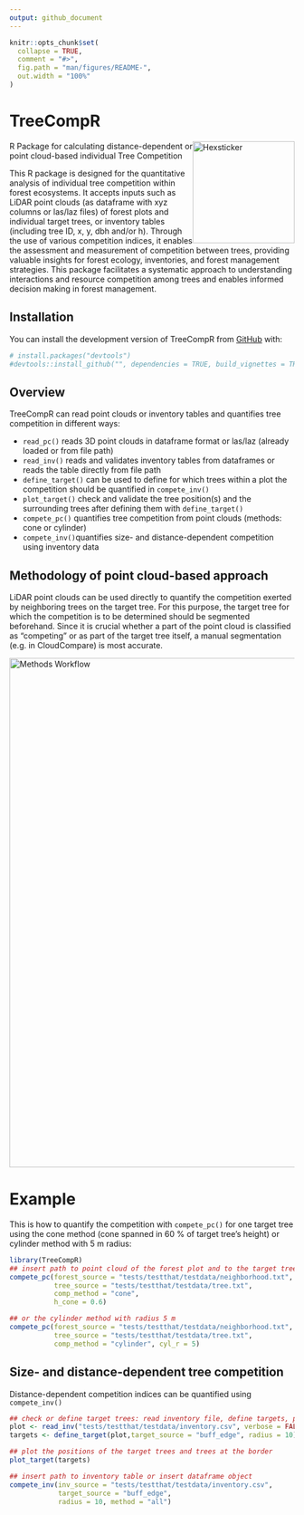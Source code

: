 ```yaml
---
output: github_document
---
```


<!-- README.md is generated from README.Rmd. Please edit that file -->

```r
knitr::opts_chunk$set(
  collapse = TRUE,
  comment = "#>",
  fig.path = "man/figures/README-",
  out.width = "100%"
)
```

# TreeCompR

<!-- badges: start -->
<img src="man/figures/logo.png" height="180" alt="Hexsticker" style="float: right;">
R Package for calculating distance-dependent or point cloud-based individual Tree Competition

<!-- badges: end -->

This R package is designed for the quantitative analysis of individual tree competition within forest ecosystems. It accepts inputs such as LiDAR point clouds (as dataframe with xyz columns or las/laz files) of forest plots and individual target trees, or inventory tables (including tree ID, x, y, dbh and/or h). Through the use of various competition indices, it enables the assessment and measurement of competition between trees, providing valuable insights for forest ecology, inventories, and forest management strategies. This package facilitates a systematic approach to understanding interactions and resource competition among trees and enables informed decision making in forest management.

## Installation

You can install the development version of TreeCompR from [GitHub](https://github.com/) with:

``` r
# install.packages("devtools")
#devtools::install_github("", dependencies = TRUE, build_vignettes = TRUE)
```
## Overview

TreeCompR can read point clouds or inventory tables and quantifies tree competition in different ways:

* `read_pc()` reads 3D point clouds in dataframe format or las/laz (already loaded or from file path)
* `read_inv()` reads and validates inventory tables from dataframes or reads the table directly from file path
* `define_target()` can be used to define for which trees within a plot the competition should be quantified in `compete_inv()`
* `plot_target()` check and validate the tree position(s) and the surrounding trees after defining them with `define_target()`
* `compete_pc()` quantifies tree competition from point clouds (methods: cone or cylinder)
* `compete_inv()`quantifies size- and distance-dependent competition using inventory data

## Methodology of point cloud-based approach

LiDAR point clouds can be used directly to quantify the competition exerted by neighboring trees on the target tree. For this purpose, the target tree for which the competition is to be determined should be segmented beforehand. Since it is crucial whether a part of the point cloud is classified as "competing" or as part of the target tree itself, a manual segmentation (e.g. in CloudCompare) is most accurate.

<img src="man/figures/cone_cyl_method.jpg" alt="Methods Workflow" width="900">

# Example

This is how to quantify the competition with `compete_pc()` for one target tree using the cone method 
(cone spanned in 60 % of target tree's height) or cylinder method with 5 m radius:

```r
library(TreeCompR)
## insert path to point cloud of the forest plot and to the target tree point cloud
compete_pc(forest_source = "tests/testthat/testdata/neighborhood.txt", 
           tree_source = "tests/testthat/testdata/tree.txt", 
           comp_method = "cone",
           h_cone = 0.6)
```

```r
## or the cylinder method with radius 5 m
compete_pc(forest_source = "tests/testthat/testdata/neighborhood.txt", 
           tree_source = "tests/testthat/testdata/tree.txt", 
           comp_method = "cylinder", cyl_r = 5)

```


## Size- and distance-dependent tree competition

Distance-dependent competition indices can be quantified using `compete_inv()`

```r
## check or define target trees: read inventory file, define targets, plot results
plot <- read_inv("tests/testthat/testdata/inventory.csv", verbose = FALSE)
targets <- define_target(plot,target_source = "buff_edge", radius = 10)
```

```r
## plot the positions of the target trees and trees at the border
plot_target(targets)
```

```r
## insert path to inventory table or insert dataframe object
compete_inv(inv_source = "tests/testthat/testdata/inventory.csv",
            target_source = "buff_edge",
            radius = 10, method = "all")

```
